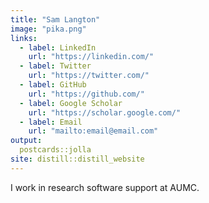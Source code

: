 ```yaml
---
title: "Sam Langton"
image: "pika.png"
links:
  - label: LinkedIn
    url: "https://linkedin.com/"
  - label: Twitter
    url: "https://twitter.com/"
  - label: GitHub
    url: "https://github.com/"
  - label: Google Scholar
    url: "https://scholar.google.com/"
  - label: Email
    url: "mailto:email@email.com"
output:
  postcards::jolla
site: distill::distill_website
---
```

 
I work in research software support at AUMC.
